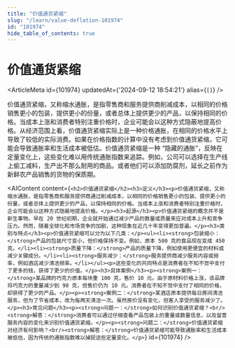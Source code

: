 ```yaml
---
title: "价值通货紧缩"
slug: "/learn/value-deflation-101974"
id: "101974"
hide_table_of_contents: true
---
```



# 价值通货紧缩

<ArticleMeta id={101974} updatedAt={'2024-09-12 18:54:21'} alias={`[]`} />
<div className='border-solid border-b border-t-0 my-4 border-[var(--ifm-color-gray-300)]' />

价值通货紧缩，又称缩水通胀，是指零售商和服务提供商削减成本，以相同的价格销售更小的包装，提供更小的份量，或者总体上提供更少的产品，以保持相同的价格。当成本上涨和消费者特别注重价格时，企业可能会以这种方式隐蔽地提高价格。从经济范围上看，价值通货紧缩实际上是一种价格通胀，在相同的价格水平上导致了较低的实际消费。如果在价格指数的计算中没有考虑到价值通货紧缩，它可能会导致通胀率和生活成本被低估。价值通货紧缩是一种 “隐藏的通胀”，反映在定量变化上，这些变化难以用传统通胀指数来追踪。例如，公司可以选择在生产线上偷工减料，生产出不那么耐用的商品。或者他们可以添加防腐剂，延长之前作为新鲜农产品销售的货物的保质期。

<AIContent content={`<h2>价值通货紧缩</h2><h3>定义</h3><p>价值通货紧缩，又称缩水通胀，是指零售商和服务提供商通过削减成本，以相同的价格销售更小的包装、提供更小的份量，或者总体上提供更少的产品，以保持相同的价格。当成本上涨和消费者特别注重价格时，企业可能会以这种方式隐蔽地提高价格。</p><h3>起源</h3><p>价值通货紧缩的概念并不是新生事物。早在 20 世纪初期，企业就开始通过减少产品的数量或质量来应对成本上升和竞争压力。然而，随着全球化和市场竞争的加剧，这种现象在近几十年变得更加普遍。</p><h3>类别与特点</h3><p>价值通货紧缩可以分为以下几类：</p><ul><li><strong>包装缩小：</strong>产品的包装尺寸变小，但价格保持不变。例如，原本 500 克的食品现在变成 450 克。</li><li><strong>质量下降：</strong>产品的质量下降，例如使用更便宜的材料或减少关键成分。</li><li><strong>服务减少：</strong>服务提供商减少服务内容或频率，例如酒店减少清洁频率。</li></ul><p>这些变化的共同特点是消费者在不知不觉中支付了更多的钱，获得了更少的价值。</p><h3>具体案例</h3><p><strong>案例一：</strong>某品牌的巧克力原本每块重 100 克，售价 10 元。由于原材料价格上涨，该品牌将巧克力的重量减少到 90 克，但售价仍为 10 元。消费者在不知不觉中支付了相同的价格，却获得了更少的产品。</p><p><strong>案例二：</strong>某酒店原本提供每日房间清洁服务，但为了节省成本，改为每两天清洁一次。虽然房价没有变化，但客人享受的服务减少了。</p><h3>常见问题</h3><p><strong>问题一：</strong>如何识别价值通货紧缩？<br/><strong>解答：</strong>消费者可以通过仔细查看产品包装上的重量或数量信息，以及留意服务内容的变化来识别价值通货紧缩。</p><p><strong>问题二：</strong>价值通货紧缩对经济有何影响？<br/><strong>解答：</strong>价值通货紧缩可能导致通胀率和生活成本被低估，因为传统的通胀指数难以捕捉这些定量变化。</p>`} id={101974} />
